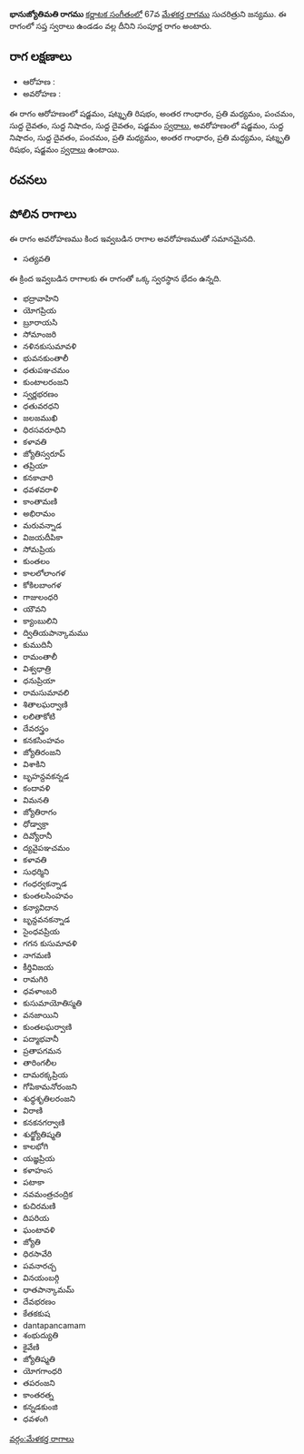 {{Infobox ragam
	| name          	= భానుజ్యోతిమతి
	| synonym	    	= 
	| mela          	= 
	| chakra        	= 
	| janaka        	= 
	| type          	= సంపూర్ణ
	| arohanam      	= {{svaraC|S|R3|G3|M2|P|D1|N1|D1|S'}} 
	| avarohanam    	= {{svaraC|S'|N1|D1|P|M2|G3|M2|R3|S}}
	| jeeva         	=
	| chhaya        	=
	| nyasa         	=
	| vishesha      	= 
	| equivalent  		= 
}}
{{కర్ణాటక సంగీత రాగాలు}}
'''భానుజ్యోతిమతి రాగము''' [[కర్ణాటక సంగీతం]]లో 67వ [[మేళకర్త రాగము]] సుచరిత్రుని జన్యము.  ఈ రాగంలో సప్త స్వరాలు ఉండడం వల్ల దీనిని సంపూర్ణ రాగం అంటారు.


==రాగ లక్షణాలు==


* ఆరోహణ : {{svaraC|S|R3|G3|M2|P|D1|N1|D1|S'}} 
* అవరోహణ : {{svaraC|S'|N1|D1|P|M2|G3|M2|R3|S}}

ఈ రాగం ఆరోహణంలో షడ్జమం, షట్శృతి రిషభం, అంతర గాంధారం, ప్రతి మధ్యమం, పంచమం, సుద్ద దైవతం, సుద్ద నిషాదం, సుద్ద దైవతం, షడ్జమం [[స్వరాలు]], అవరోహణంలో షడ్జమం, సుద్ద నిషాదం, సుద్ద దైవతం, పంచమం, ప్రతి మధ్యమం, అంతర గాంధారం, ప్రతి మధ్యమం, షట్శృతి రిషభం, షడ్జమం [[స్వరాలు]] ఉంటాయి.

==రచనలు==



==పోలిన రాగాలు==
ఈ రాగం అవరోహణము కింద ఇవ్వబడిన రాగాల అవరోహణముతో సమానమైనది.
* సత్యవతి

ఈ క్రింద ఇవ్వబడిన రాగాలకు ఈ రాగంతో ఒక్క స్వరస్థాన భేదం ఉన్నది.
* భద్రావాహిని
* యోగప్రియ
* బ్రూరాయసి
* సోమాంజరి
* నళినకుసుమావళి
* భువనకుంతాలీ
* ధతుపఞచమం
* కుంటాలరంజని
* స్వర్ణభరణం
* ధతువరధని
* జలజముఖి
* ధిరసవరూధిని
* కళావతి
* జ్యోతిస్వరూప్
* తప్రియా
* కనకాచారి
* ధవళవరాళి
* కాంతామణి
* అభిరామం
* మరువన్నాడ
* విజయదీపికా
* సోమప్రియ
* కుంతలం
* కాలలోలాంగళ
* కోకిలబాంగళ
* గాజులంధరి
* యౌవని
* క్యాంబులిని
* ద్వితియపాన్కామము
* కుముదినీ
* రామంతాలీ
* విశ్వధాత్రి
* ధనుప్రియా
* రామసుమావలి
* శితాలఘర్వాణి
* లలితాకోటి
* దేవరస్త్రం
* కనకసింహవం
* జ్యోతిరంజని
* విశాకిని
* బృహన్దవకన్నడ
* కందావళి
* విమనతి
* జ్యోతిరాగం
* ధోడ్వాక్రా
* దివ్యోరానీ
* ద్యవైపఞచమం
* కళావతి
* సుధర్మిని
* గంధర్వకన్నాడ
* కుంతలసింహవం
* కన్యావిదాన
* బృన్దవనకన్నాడ
* సైంధవప్రియ
* గగన కుసుమావళి
* నాగమణి
* కీర్తివిజయ
* రామగిరి
* ధవళాంబరి
* కుసుమాయోతిస్మతి
* వనజాయిని
* కుంతలఘర్వాణి
* పద్మాభవానీ
* ప్రతాపగమన
* తారింగలీల
* దామరక్కప్రియ
* గోపికామనోరంజని
* శుధ్ధశృతిలరంజని
* విరాణి
* కనకనగర్వాణి
* శుధ్జ్యోతిష్మతి
* కాలభోగి
* యజ్ఞప్రియ
* కళాహంస
* పటాకా
* నవమంత్రచంద్రిక
* కుచిరమణి
* దిపరియ
* ఘంటావళి
* జ్యోతి
* ధిరసావేరి
* పవనారచ్చ
* వినయంబర్గి
* ధాతపాన్కామమ్
* దేవభరణం
* కేతకకుష
* dantapancamam
* శంభుద్యుతి
* కైవేణి
* జ్యోతిష్మతి
* యోగగాంధరి
* తపరంజని
* కాంతరత్న
* కన్నడకుంజి
* ధవళంగి



[[వర్గం:మేళకర్త రాగాలు]]